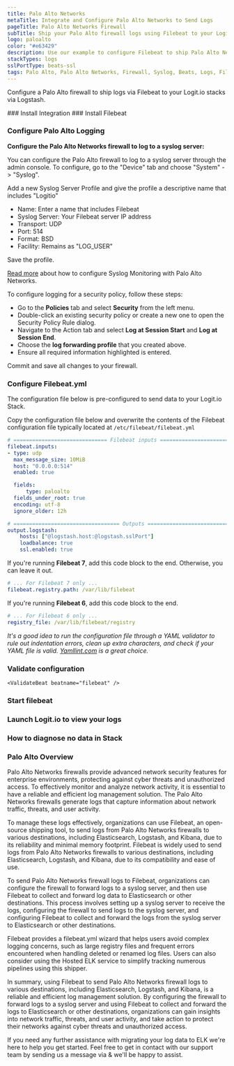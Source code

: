 ```yaml
---
title: Palo Alto Networks
metaTitle: Integrate and Configure Palo Alto Networks to Send Logs
pageTitle: Palo Alto Networks Firewall
subTitle: Ship your Palo Alto firewall logs using Filebeat to your Logit.io Stack
logo: paloalto
color: "#e63429"
description: Use our example to configure Filebeat to ship Palo Alto Networks firewall logs to Logit.io. Configure Filebeat to send Palo Alto logs to Logstash or Elastic.
stackTypes: logs
sslPortType: beats-ssl
tags: Palo Alto, Palo Alto Networks, Firewall, Syslog, Beats, Logs, Filebeat, Files, Text, Network Security, Cybersecurity, Palo Alto Networks
---
```


Configure a Palo Alto firewall to ship logs via Filebeat to your Logit.io stacks via Logstash.

<Steps>
  ### Install Integration
  <InstallIntegration/> 
  ### Install Filebeat

  <InstallFilebeat />

  ### Configure Palo Alto Logging

  __Configure the Palo Alto Networks firewall to log to a syslog server:__

  You can configure the Palo Alto firewall to log to a syslog server through the admin console. To configure, go to the "Device" tab and choose "System" -> "Syslog". 

  Add a new Syslog Server Profile and give the profile a descriptive name that includes "Logitio"

  * Name: Enter a name that includes Filebeat
  * Syslog Server: Your Filebeat server IP address
  * Transport: UDP
  * Port: 514
  * Format: BSD
  * Facility: Remains as "LOG_USER"

  Save the profile.

  [Read more](https://docs.paloaltonetworks.com/pan-os) about how to configure Syslog Monitoring with Palo Alto Networks.

  To configure logging for a security policy, follow these steps:

  * Go to the __Policies__ tab and select __Security__ from the left menu.
  * Double-click an existing security policy or create a new one to open the Security Policy Rule dialog.
  * Navigate to the Action tab and select __Log at Session Start__ and __Log at Session End__.
  * Choose the __log forwarding profile__ that you created above.
  * Ensure all required information highlighted is entered.

  Commit and save all changes to your firewall.

  ### Configure Filebeat.yml

  The configuration file below is pre-configured to send data to your Logit.io Stack.

  Copy the configuration file below and overwrite the contents of the Filebeat configuration file typically located at `/etc/filebeat/filebeat.yml`

  ```yml copy
  # ============================== Filebeat inputs ===============================
  filebeat.inputs:
  - type: udp
    max_message_size: 10MiB
    host: "0.0.0.0:514"
    enabled: true
  
    fields:
        type: paloalto
    fields_under_root: true
    encoding: utf-8
    ignore_older: 12h
  
  # ================================== Outputs ===================================
  output.logstash:
      hosts: ["@logstash.host:@logstash.sslPort"]
      loadbalance: true
      ssl.enabled: true
  ```

  If you're running __Filebeat 7__, add this code block to the end. Otherwise, you can leave it out.

  ```yaml copy
  # ... For Filebeat 7 only ...
  filebeat.registry.path: /var/lib/filebeat
  ```

  If you're running __Filebeat 6__, add this code block to the end.

  ```yaml copy
  # ... For Filebeat 6 only ...
  registry_file: /var/lib/filebeat/registry
  ```

  _It's a good idea to run the configuration file through a YAML validator to rule out indentation errors, clean up extra characters, and check if your YAML 
  file is valid. [Yamllint.com](https://yamllint.com) is a great choice._

  ### Validate configuration

    <ValidateBeat beatname="filebeat" />
    
  ### Start filebeat
  
  <StartFilebeat />

  ### Launch Logit.io to view your logs
  <LaunchStack utmMedium="logs" utmCampaign="paloalto" source="Palo_Alto_Networks" />

  ### How to diagnose no data in Stack

  <DiagnoseNoData />

</Steps>

### Palo Alto Overview

Palo Alto Networks firewalls provide advanced network security features for enterprise environments, protecting against 
cyber threats and unauthorized access. To effectively monitor and analyze network activity, it is essential to have a 
reliable and efficient log management solution. The Palo Alto Networks firewalls generate logs that capture information 
about network traffic, threats, and user activity.

To manage these logs effectively, organizations can use Filebeat, an open-source shipping tool, to send logs from Palo 
Alto Networks firewalls to various destinations, including Elasticsearch, Logstash, and Kibana, due to its reliability 
and minimal memory footprint. Filebeat is widely used to send logs from Palo Alto Networks firewalls to various destinations, 
including Elasticsearch, Logstash, and Kibana, due to its compatibility and ease of use.

To send Palo Alto Networks firewall logs to Filebeat, organizations can configure the firewall to forward logs to a syslog 
server, and then use Filebeat to collect and forward log data to Elasticsearch or other destinations. This process involves 
setting up a syslog server to receive the logs, configuring the firewall to send logs to the syslog server, and configuring 
Filebeat to collect and forward the logs from the syslog server to Elasticsearch or other destinations.

Filebeat provides a filebeat.yml wizard that helps users avoid complex logging concerns, such as large registry files and 
frequent errors encountered when handling deleted or renamed log files. Users can also consider using the Hosted ELK service 
to simplify tracking numerous pipelines using this shipper.

In summary, using Filebeat to send Palo Alto Networks firewall logs to various destinations, including Elasticsearch, Logstash, 
and Kibana, is a reliable and efficient log management solution. By configuring the firewall to forward logs to a syslog server 
and using Filebeat to collect and forward the logs to Elasticsearch or other destinations, organizations can gain insights into 
network traffic, threats, and user activity, and take action to protect their networks against cyber threats and unauthorized 
access.


If you need any further assistance with migrating your log data to ELK we're here to help you get started. Feel free to get 
in contact with our support team by sending us a message via <IntercomButton text="live chat" /> & we'll be happy to 
assist.
